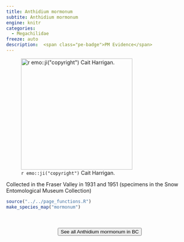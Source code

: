 ```yaml
---
title: Anthidium mormonum
subtite: Anthidium mormonum
engine: knitr
categories:
  - Megachilidae
freeze: auto
description:  <span class="pe-badge">PM Evidence</span>
---
```

![`r emo::ji("copyright")` Cait Harrigan.](/files/no_bee.png){height=300}

Collected in the Fraser Valley in 1931 and 1951 (specimens in the Snow Entomological Museum Collection)



```r
source("../../page_functions.R")
make_species_map("mormonum")
```
<br><br>
<center>


<a href="NA"><button type="button" class="btn btn-secondary">See all Anthidium mormonum in BC <i class="fa-solid fa-arrow-up-right-from-square"></i> </button></a>
</center>
